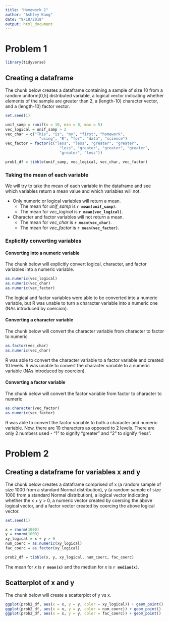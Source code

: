 ```yaml
---
title: "Homework 1"
author: "Ashley Kang"
date: "9/18/2018"
output: html_document
---
```


# Problem 1

```r
library(tidyverse)
```

## Creating a dataframe
The chunk below creates a dataframe containing a sample of size 10 from a 
random uniform[0,5] distributed variable, a logical vector indicating whether elements of the sample are greater than 2, a (length-10) character vector, and a (length-10) factor vector.

```r
set.seed(1)

unif_samp = runif(n = 10, min = 0, max = 5)
vec_logical = unif_samp > 2
vec_char = c("This", "is", "my", "first", "homework", 
               "using", "R", "for", "data", "science")
vec_factor = factor(c("less", "less", "greater", "greater", 
                        "less", "greater", "greater", "greater", 
                        "greater", "less"))

prob1_df = tibble(unif_samp, vec_logical, vec_char, vec_factor)


```

### Taking the mean of each variable
We will try to take the mean of each variable in the dataframe and see which variables return a mean value and which variables will not.

* Only numeric or logical variables will return a mean.
    + The mean for *unif_samp* is **`r mean(unif_samp)`**.
    + The mean for *vec_logical* is **`r mean(vec_logical)`**. 
* Character and factor variables will not return a mean.
    + The mean for *vec_char* is **`r mean(vec_char)`**.
    + The mean for *vec_factor* is **`r mean(vec_factor)`**.

### Explicitly converting variables

#### Converting into a numeric variable
The chunk below will explicitly convert logical, character, and factor 
variables into a numeric variable.

```r
as.numeric(vec_logical)
as.numeric(vec_char)
as.numeric(vec_factor)
```
The logical and factor variables were able to be converted into a numeric variable,
but R was unable to turn a character variable into a numeric one (NAs introduced by
coercion).

#### Converting a character variable
The chunk below will convert the character variable from character to factor to numeric

```r
as.factor(vec_char)
as.numeric(vec_char)
```

R was able to convert the character variable to a factor variable and created 10 levels.
R was unable to convert the character variable to a numeric variable (NAs introduced by
coercion). 

#### Converting a factor variable
The chunk below will convert the factor variable from factor to character to numeric

```r
as.character(vec_factor)
as.numeric(vec_factor)
```

R was able to convert the factor variable to both a character and numeric variable.
Now, there are 10 characters as opposed to 2 levels. There are only 2 numbers used - 
"1" to signify "greater" and "2" to signify "less".



# Problem 2

## Creating a dataframe for variables x and y

The chunk below creates a dataframe comprised of x (a random sample of size 1000 from a standard Normal distribution), y (a random sample of size 1000 from a standard Normal distribution), a logical vector indicating whether the x + y > 0, a numeric vector created by coercing the above logical vector, and a factor vector created by coercing the above logical vector.

```r
set.seed(1)

x = rnorm(1000)
y = rnorm(1000)
xy_logical = x + y > 0
num_coerc = as.numeric(xy_logical)
fac_coerc = as.factor(xy_logical)

prob2_df = tibble(x, y, xy_logical, num_coerc, fac_coerc)
```
The mean for *x* is **`r mean(x)`** and the median for *x* is **`r median(x)`**. 

## Scatterplot of x and y

The chunk below will create a scatterplot of y vs x.

```r
ggplot(prob2_df, aes(x = x, y = y, color = xy_logical)) + geom_point()
ggplot(prob2_df, aes(x = x, y = y, color = num_coerc)) + geom_point()
ggplot(prob2_df, aes(x = x, y = y, color = fac_coerc)) + geom_point()
```

